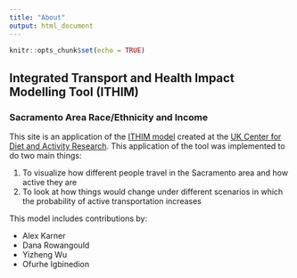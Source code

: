 ---
title: "About"
output: html_document
---

```{r setup, include=FALSE}
knitr::opts_chunk$set(echo = TRUE)
```

## Integrated Transport and Health Impact Modelling Tool (ITHIM) 
### Sacramento Area Race/Ethnicity and Income

This site is an application of the [ITHIM model](http://www.cedar.iph.cam.ac.uk/research/modelling/ithim/) created at the [UK Center for Diet and Activity Research](http://www.cedar.iph.cam.ac.uk/). This application of the tool was implemented to do two main things:
<ol>
<li>To visualize how different people travel in the Sacramento area and how active they are </li>
<li>To look at how things would change under different scenarios in which the probability of active transportation increases </li>
</ol>

This model includes contributions by:   

- Alex Karner
- Dana Rowangould
- Yizheng Wu
- Ofurhe Igbinedion